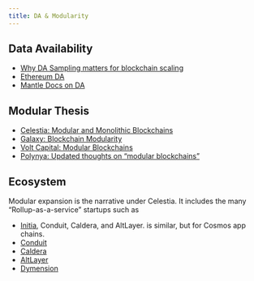 ```yaml
---
title: DA & Modularity
---
```


## Data Availability

- [Why DA Sampling matters for blockchain scaling](https://blockworks.co/news/data-availability-ethereum)
- [Ethereum DA](https://ethereum.org/en/developers/docs/data-availability)
- [Mantle Docs on DA](https://docs.mantle.xyz/network/introduction/concepts/data-availability)

## Modular Thesis

- [Celestia: Modular and Monolithic Blockchains](https://celestia.org/learn/basics-of-modular-blockchains/modular-and-monolithic-blockchains/)
- [Galaxy: Blockchain Modularity](https://www.galaxy.com/insights/research/making-sense-of-blockchain-modularity/)
- [Volt Capital: Modular Blockchains](https://volt.capital/blog/modular-blockchains)
- [Polynya: Updated thoughts on "modular blockchains"](https://polynya.medium.com/updated-thoughts-on-modular-blockchains-ce1b159fa1b3)

## Ecosystem 

Modular expansion is the narrative under Celestia. It includes the many "Rollup-as-a-service" startups such as 

- [Initia](https://twitter.com/initiafdn), Conduit, Caldera, and AltLayer.  is similar, but for Cosmos app chains.
- [Conduit](https://conduit.xyz/)
- [Caldera](https://www.caldera.xyz/)
- [AltLayer](https://altlayer.io/)
- [Dymension](https://dymension.xyz/)
